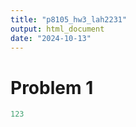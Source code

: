 ```yaml
---
title: "p8105_hw3_lah2231"
output: html_document
date: "2024-10-13"
---
```


# Problem 1
```r
123
```

